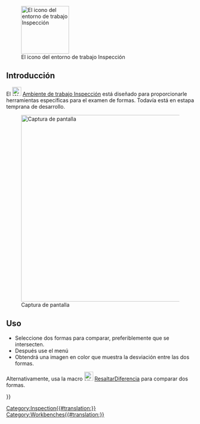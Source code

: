 <languages/>

<div class="mw-translate-fuzzy">
{{Docnav/es
|[[FEM_Workbench/es|Ambiente de trabajo FEM]]
|[[Mesh_Workbench/es|Ambiente de trabajo Malla]]
|IconL=Workbench_FEM.svg
|IconR=Workbench_Mesh.svg
}}
</div>

[[Image:Workbench_Inspection.svg|thumb|128px|El icono del entorno de trabajo Inspección]]

<span id="Introduction"></span>
== Introducción ==

El [[Image:Workbench_Inspection.svg|24px]] [[Inspection_Workbench/es|Ambiente de trabajo Inspección]] está diseñado para proporcionarle herramientas específicas para el examen de formas.
Todavía está en estapa temprana de desarrollo.

[[File:InspectionEx.png|thumb|center|500px|Captura de pantalla]]

<span id="Usage"></span>
== Uso ==

* Seleccione dos formas para comparar, preferiblemente que se intersecten.
* Después use el menú {{MenuCommand|Inspección → Inspección visual}}
* Obtendrá una imagen en color que muestra la desviación entre las dos formas.

Alternativamente, usa la macro [[File:HighlightDifference.png|24px]] [[Macro_HighlightDifference/es|ResaltarDiferencia]] para comparar dos formas.


<div class="mw-translate-fuzzy">
{{Docnav/es
|[[FEM_Workbench/es|Ambiente de trabajo FEM]]
|[[Mesh_Workbench/es|Ambiente de trabajo Malla]]
|IconL=Workbench_FEM.svg
|IconR=Workbench_Mesh.svg
}}
</div>

[[Category:Inspection{{#translation:}}]]
{{Userdocnavi{{#translation:}}}}
[[Category:Workbenches{{#translation:}}]]